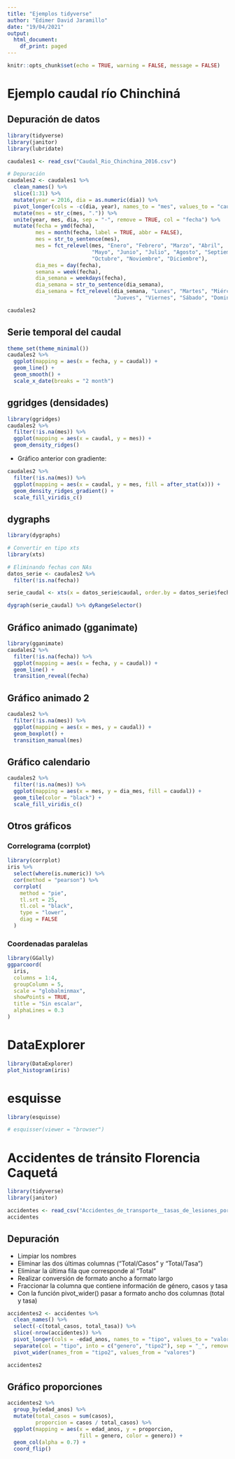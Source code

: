 ---
title: "Ejemplos tidyverse"
author: "Edimer David Jaramillo"
date: "19/04/2021"
output:
  html_document:
    df_print: paged
---

```{r setup, include=FALSE}
knitr::opts_chunk$set(echo = TRUE, warning = FALSE, message = FALSE)
```

# Ejemplo caudal río Chinchiná

## Depuración de datos

```{r}
library(tidyverse)
library(janitor)
library(lubridate)

caudales1 <- read_csv("Caudal_Rio_Chinchina_2016.csv")

# Depuración
caudales2 <- caudales1 %>% 
  clean_names() %>% 
  slice(1:31) %>% 
  mutate(year = 2016, dia = as.numeric(dia)) %>% 
  pivot_longer(cols = -c(dia, year), names_to = "mes", values_to = "caudal") %>% 
  mutate(mes = str_c(mes, ".")) %>% 
  unite(year, mes, dia, sep = "-", remove = TRUE, col = "fecha") %>% 
  mutate(fecha = ymd(fecha),
         mes = month(fecha, label = TRUE, abbr = FALSE),
         mes = str_to_sentence(mes),
         mes = fct_relevel(mes, "Enero", "Febrero", "Marzo", "Abril",
                           "Mayo", "Junio", "Julio", "Agosto", "Septiembre",
                           "Octubre", "Noviembre", "Diciembre"),
         dia_mes = day(fecha),
         semana = week(fecha),
         dia_semana = weekdays(fecha),
         dia_semana = str_to_sentence(dia_semana),
         dia_semana = fct_relevel(dia_semana, "Lunes", "Martes", "Miércoles",
                                  "Jueves", "Viernes", "Sábado", "Domingo"))

caudales2
```

## Serie temporal del caudal

```{r, fig.width=9}
theme_set(theme_minimal())
caudales2 %>% 
  ggplot(mapping = aes(x = fecha, y = caudal)) +
  geom_line() +
  geom_smooth() +
  scale_x_date(breaks = "2 month")
```

## ggridges (densidades)

```{r}
library(ggridges)
caudales2 %>% 
  filter(!is.na(mes)) %>% 
  ggplot(mapping = aes(x = caudal, y = mes)) +
  geom_density_ridges()
```

- Gráfico anterior con gradiente:

```{r}
caudales2 %>% 
  filter(!is.na(mes)) %>% 
  ggplot(mapping = aes(x = caudal, y = mes, fill = after_stat(x))) + 
  geom_density_ridges_gradient() +
  scale_fill_viridis_c()
```

## dygraphs

```{r}
library(dygraphs)

# Convertir en tipo xts
library(xts)

# Eliminando fechas con NAs
datos_serie <- caudales2 %>% 
  filter(!is.na(fecha))

serie_caudal <- xts(x = datos_serie$caudal, order.by = datos_serie$fecha)

dygraph(serie_caudal) %>% dyRangeSelector()
```

## Gráfico animado (gganimate)

```{r}
library(gganimate)
caudales2 %>% 
  filter(!is.na(fecha)) %>% 
  ggplot(mapping = aes(x = fecha, y = caudal)) +
  geom_line() +
  transition_reveal(fecha)
```

## Gráfico animado 2

```{r}
caudales2 %>% 
  filter(!is.na(mes)) %>% 
  ggplot(mapping = aes(x = mes, y = caudal)) +
  geom_boxplot() +
  transition_manual(mes)
```

## Gráfico calendario

```{r, fig.width=9}
caudales2 %>% 
  filter(!is.na(mes)) %>% 
  ggplot(mapping = aes(x = mes, y = dia_mes, fill = caudal)) +
  geom_tile(color = "black") +
  scale_fill_viridis_c()
```

## Otros gráficos

### Correlograma (corrplot)

```{r}
library(corrplot)
iris %>% 
  select(where(is.numeric)) %>% 
  cor(method = "pearson") %>% 
  corrplot(
    method = "pie",
    tl.srt = 25,
    tl.col = "black",
    type = "lower",
    diag = FALSE
  )
```

### Coordenadas paralelas

```{r}
library(GGally)
ggparcoord(
  iris,
  columns = 1:4,
  groupColumn = 5,
  scale = "globalminmax",
  showPoints = TRUE,
  title = "Sin escalar",
  alphaLines = 0.3
)
```

# DataExplorer

```{r}
library(DataExplorer)
plot_histogram(iris)
```

# esquisse

```{r}
library(esquisse)

# esquisser(viewer = "browser")
```

# Accidentes de tránsito Florencia Caquetá

```{r}
library(tidyverse)
library(janitor)

accidentes <- read_csv("Accidentes_de_transporte__tasas_de_lesiones_por_100.000_habitantes__seg_n_edad_y_sexo__Colombia__2011.csv")
accidentes
```

## Depuración

- Limpiar los nombres
- Eliminar las dos últimas columnas ("Total/Casos" y "Total/Tasa")
- Eliminar la última fila que corresponde al "Total"
- Realizar conversión de formato ancho a formato largo
- Fraccionar la columna que contiene información de género, casos y tasa
- Con la función pivot_wider() pasar a formato ancho dos columnas (total y tasa)

```{r}
accidentes2 <- accidentes %>% 
  clean_names() %>% 
  select(-c(total_casos, total_tasa)) %>% 
  slice(-nrow(accidentes)) %>% 
  pivot_longer(cols = -edad_anos, names_to = "tipo", values_to = "valores") %>% 
  separate(col = "tipo", into = c("genero", "tipo2"), sep = "_", remove = TRUE) %>% 
  pivot_wider(names_from = "tipo2", values_from = "valores")

accidentes2
```

## Gráfico proporciones

```{r}
accidentes2 %>% 
  group_by(edad_anos) %>% 
  mutate(total_casos = sum(casos),
         proporcion = casos / total_casos) %>% 
  ggplot(mapping = aes(x = edad_anos, y = proporcion,
                       fill = genero, color = genero)) +
  geom_col(alpha = 0.7) +
  coord_flip()
```
